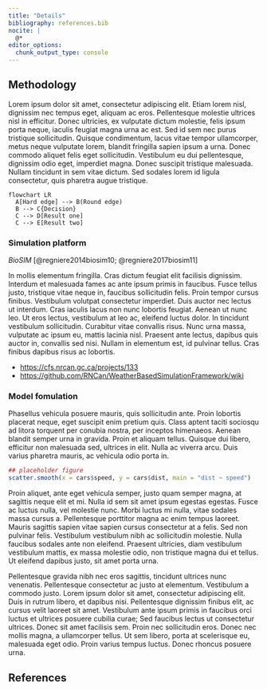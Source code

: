 ```yaml
---
title: "Details"
bibliography: references.bib
nocite: |
  @*
editor_options: 
  chunk_output_type: console
---
```


## Methodology

Lorem ipsum dolor sit amet, consectetur adipiscing elit. Etiam lorem nisl, dignissim nec tempus eget, aliquam ac eros. Pellentesque molestie ultrices nisl in efficitur. Donec ultricies, ex vulputate dictum molestie, felis ipsum porta neque, iaculis feugiat magna urna ac est. Sed id sem nec purus tristique sollicitudin. Quisque condimentum, lacus vitae tempor ullamcorper, metus neque vulputate lorem, blandit fringilla sapien ipsum a urna. Donec commodo aliquet felis eget sollicitudin. Vestibulum eu dui pellentesque, dignissim odio eget, imperdiet magna. Donec suscipit tristique malesuada. Nullam tincidunt in sem vitae dictum. Sed sodales lorem id ligula consectetur, quis pharetra augue tristique.

```mermaid
flowchart LR
  A[Hard edge] --> B(Round edge)
  B --> C{Decision}
  C --> D[Result one]
  C --> E[Result two]
```

### Simulation platform

*BioSIM* [@regniere2014biosim10; @regniere2017biosim11]

In mollis elementum fringilla. Cras dictum feugiat elit facilisis dignissim. Interdum et malesuada fames ac ante ipsum primis in faucibus. Fusce tellus justo, tristique vitae neque in, faucibus sollicitudin felis. Proin tempor cursus finibus. Vestibulum volutpat consectetur imperdiet. Duis auctor nec lectus ut interdum. Cras iaculis lacus non nunc lobortis feugiat. Aenean ut nunc leo. Ut eros lectus, vestibulum at leo ac, eleifend luctus dolor. In tincidunt vestibulum sollicitudin. Curabitur vitae convallis risus. Nunc urna massa, vulputate ac ipsum eu, mattis lacinia nisl. Praesent ante lectus, dapibus quis auctor in, convallis sed nisi. Nullam in elementum est, id pulvinar tellus. Cras finibus dapibus risus ac lobortis.

- <https://cfs.nrcan.gc.ca/projects/133>
- <https://github.com/RNCan/WeatherBasedSimulationFramework/wiki>

### Model fomulation

Phasellus vehicula posuere mauris, quis sollicitudin ante. Proin lobortis placerat neque, eget suscipit enim pretium quis. Class aptent taciti sociosqu ad litora torquent per conubia nostra, per inceptos himenaeos. Aenean blandit semper urna in gravida. Proin et aliquam tellus. Quisque dui libero, efficitur non malesuada sed, ultrices in elit. Nulla ac viverra arcu. Duis varius pharetra mauris, ac vehicula odio porta in.

```r
## placeholder figure
scatter.smooth(x = cars$speed, y = cars$dist, main = "dist ~ speed")
```

Proin aliquet, ante eget vehicula semper, justo quam semper magna, at sagittis neque elit et mi. Nulla id sem sit amet ipsum egestas egestas. Fusce ac luctus nulla, vel molestie nunc. Morbi luctus mi nulla, vitae sodales massa cursus a. Pellentesque porttitor magna ac enim tempus laoreet. Mauris sagittis sapien vitae sapien cursus consectetur at a felis. Sed non pulvinar felis. Vestibulum vestibulum nibh ac sollicitudin molestie. Nulla faucibus sodales ante non eleifend. Praesent ultricies, diam vestibulum vestibulum mattis, ex massa molestie odio, non tristique magna dui et tellus. Ut eleifend dapibus justo, sit amet porta urna.

Pellentesque gravida nibh nec eros sagittis, tincidunt ultrices nunc venenatis. Pellentesque consectetur ac justo at elementum. Vestibulum a commodo justo. Lorem ipsum dolor sit amet, consectetur adipiscing elit. Duis in rutrum libero, et dapibus nisi. Pellentesque dignissim finibus elit, ac cursus velit laoreet sit amet. Vestibulum ante ipsum primis in faucibus orci luctus et ultrices posuere cubilia curae; Sed faucibus lectus ut consectetur ultrices. Donec sit amet facilisis sem. Proin nec sollicitudin eros. Donec nec mollis magna, a ullamcorper tellus. Ut sem libero, porta at scelerisque eu, malesuada eget odio. Proin varius tempus luctus. Donec rhoncus posuere urna.

## References

<!-- bibliography is automatically generated; do not edit by hand -->

::: {#refs}
:::

